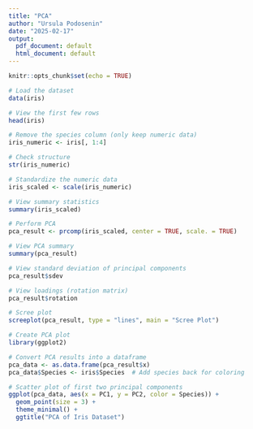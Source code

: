 ```yaml
---
title: "PCA"
author: "Ursula Podosenin"
date: "2025-02-17"
output:
  pdf_document: default
  html_document: default
---
```


```r
knitr::opts_chunk$set(echo = TRUE)
```

```r

# Load the dataset
data(iris)

# View the first few rows
head(iris)
```

```r

# Remove the species column (only keep numeric data)
iris_numeric <- iris[, 1:4]

# Check structure
str(iris_numeric)
```

```r

# Standardize the numeric data
iris_scaled <- scale(iris_numeric)

# View summary statistics
summary(iris_scaled)
```

```r

# Perform PCA
pca_result <- prcomp(iris_scaled, center = TRUE, scale. = TRUE)

# View PCA summary
summary(pca_result)
```

```r

# View standard deviation of principal components
pca_result$sdev

# View loadings (rotation matrix)
pca_result$rotation
```

```r

# Scree plot
screeplot(pca_result, type = "lines", main = "Scree Plot")
```

```r

# Create PCA plot
library(ggplot2)

# Convert PCA results into a dataframe
pca_data <- as.data.frame(pca_result$x)
pca_data$Species <- iris$Species  # Add species back for coloring

# Scatter plot of first two principal components
ggplot(pca_data, aes(x = PC1, y = PC2, color = Species)) +
  geom_point(size = 3) +
  theme_minimal() +
  ggtitle("PCA of Iris Dataset")

```

